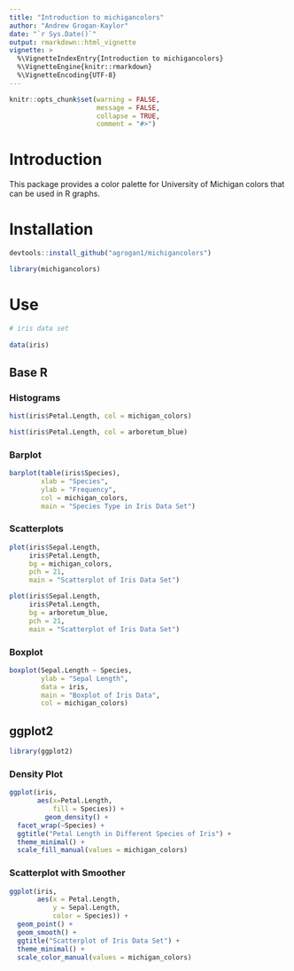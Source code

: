 ```yaml
---
title: "Introduction to michigancolors"
author: "Andrew Grogan-Kaylor"
date: "`r Sys.Date()`"
output: rmarkdown::html_vignette
vignette: >
  %\VignetteIndexEntry{Introduction to michigancolors}
  %\VignetteEngine{knitr::rmarkdown}
  %\VignetteEncoding{UTF-8}
---
```


```r

knitr::opts_chunk$set(warning = FALSE,
                      message = FALSE, 
                      collapse = TRUE, 
                      comment = "#>")

```

# Introduction

This package provides a color palette for University of Michigan colors that can be used in R graphs.

# Installation

```r

devtools::install_github("agrogan1/michigancolors")

```

```r

library(michigancolors)

```


# Use

```r

# iris data set
 
data(iris)

```

## Base R

### Histograms
 
```r

hist(iris$Petal.Length, col = michigan_colors) 

```

```r

hist(iris$Petal.Length, col = arboretum_blue)

```

### Barplot

```r

barplot(table(iris$Species), 
        xlab = "Species", 
        ylab = "Frequency",
        col = michigan_colors,
        main = "Species Type in Iris Data Set")

```

### Scatterplots

```r

plot(iris$Sepal.Length, 
     iris$Petal.Length,
     bg = michigan_colors,
     pch = 21,
     main = "Scatterplot of Iris Data Set")

```

```r

plot(iris$Sepal.Length, 
     iris$Petal.Length,
     bg = arboretum_blue,
     pch = 21,
     main = "Scatterplot of Iris Data Set")

```

### Boxplot

```r

boxplot(Sepal.Length ~ Species, 
        ylab = "Sepal Length",
        data = iris,
        main = "Boxplot of Iris Data", 
        col = michigan_colors)

```

## ggplot2

```r

library(ggplot2)

```

### Density Plot

```r

ggplot(iris,
       aes(x=Petal.Length,
           fill = Species)) +
         geom_density() +
  facet_wrap(~Species) +
  ggtitle("Petal Length in Different Species of Iris") +
  theme_minimal() +
  scale_fill_manual(values = michigan_colors)

```

### Scatterplot with Smoother

```r

ggplot(iris,
       aes(x = Petal.Length,
           y = Sepal.Length,
           color = Species)) + 
  geom_point() + 
  geom_smooth() +
  ggtitle("Scatterplot of Iris Data Set") +
  theme_minimal() +
  scale_color_manual(values = michigan_colors)

```


